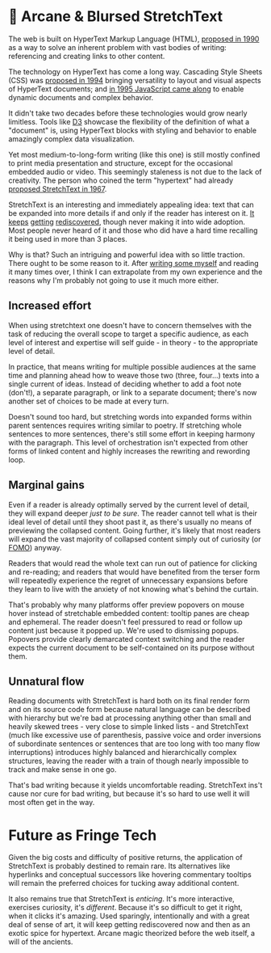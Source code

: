 # 🧞 Arcane & Blursed StretchText

The web is built on HyperText Markup Language (HTML), [proposed in 1990][html]
as a way to solve an inherent problem with vast bodies of writing: referencing
and creating links to other content.

[html]: https://www.w3.org/History/1989/proposal.html

The technology on HyperText has come a long way. Cascading Style Sheets (CSS)
was [proposed in 1994][css] bringing versatility to layout and visual aspects of
HyperText documents; and [in 1995 JavaScript came along][js] to enable dynamic
documents and complex behavior.

[css]: https://www.w3.org/People/howcome/p/cascade.html
[js]: https://web.archive.org/web/20070916144913/https://wp.netscape.com/newsref/pr/newsrelease67.html

It didn't take two decades before these technologies would grow nearly
limitless. Tools like [D3][] showcase the flexibility of the definition of what
a "document" is, using HyperText blocks with styling and behavior to enable
amazingly complex data visualization.

[D3]: https://d3js.org

Yet most medium-to-long-form writing (like this one) is still mostly confined to
print media presentation and structure, except for the occasional embedded audio
or video. This seemingly staleness is not due to the lack of creativity. The
person who coined the term "hypertext" had already [proposed StretchText in
1967][stretchtext].

[stretchtext]: https://xanadu.com/XUarchive/htn8.tif

StretchText is an interesting and immediately appealing idea: text that can be
expanded into more details if and only if the reader has interest on it.
[It][st1] [keeps][st2] [getting][st3] [rediscovered][st4], though never making
it into wide adoption. Most people never heard of it and those who did have a
hard time recalling it being used in more than 3 places.

[st1]: https://web.archive.org/web/20110305060430/https://www.telescopictext.org/text/KPx0nlXlKTciC
[st2]: https://web.archive.org/web/20130810011821/https://github.com/cantino/expando
[st3]: https://web.archive.org/web/20170408235800/http://stretchtext.tiddlyspot.com/
[st4]: https://web.archive.org/web/20220817154515/https://ncase.me/nutshell/

Why is that? Such an intriguing and powerful idea with so little traction. There
ought to be some reason to it. After [writing some myself][life] and reading it
many times over, I think I can extrapolate from my own experience and the
reasons why I'm probably not going to use it much more either.

[life]: /articles/life

## Increased effort

When using stretchtext one doesn't have to concern themselves with the task of
reducing the overall scope to target a specific audience, as each level of
interest and expertise will self guide - in theory - to the appropriate level of
detail.

In practice, that means writing for multiple possible audiences at the same time
and planning ahead how to weave those two (three, four...) texts into a single
current of ideas. Instead of deciding whether to add a foot note (don't!), a
separate paragraph, or link to a separate document; there's now another set of
choices to be made at every turn.

Doesn't sound too hard, but stretching words into expanded forms within parent
sentences requires writing similar to poetry. If stretching whole sentences to
more sentences, there's still some effort in keeping harmony with the paragraph.
This level of orchestration isn't expected from other forms of linked content
and highly increases the rewriting and rewording loop.

## Marginal gains

Even if a reader is already optimally served by the current level of detail,
they will expand deeper _just to be sure_. The reader cannot tell what is their
ideal level of detail until they shoot past it, as there's usually no means of
previewing the collapsed content. Going further, it's likely that most readers
will expand the vast majority of collapsed content simply out of curiosity (or
[FOMO][]) anyway.

[FOMO]: https://en.wikipedia.org/wiki/Fear_of_missing_out

Readers that would read the whole text can run out of patience for clicking and
re-reading; and readers that would have benefited from the terser form will
repeatedly experience the regret of unnecessary expansions before they learn to
live with the anxiety of not knowing what's behind the curtain.

That's probably why many platforms offer preview popovers on mouse hover instead
of stretchable embedded content: tooltip panes are cheap and ephemeral. The
reader doesn't feel pressured to read or follow up content just because it
popped up. We're used to dismissing popups. Popovers provide clearly demarcated
context switching and the reader expects the current document to be
self-contained on its purpose without them.

## Unnatural flow

Reading documents with StretchText is hard both on its final render form and on
its source code form because natural language can be described with hierarchy
but we're bad at processing anything other than small and heavily skewed trees -
very close to simple linked lists - and StretchText (much like excessive use of
parenthesis, passive voice and order inversions of subordinate sentences or
sentences that are too long with too many flow interruptions) introduces highly
balanced and hierarchically complex structures, leaving the reader with a train
of though nearly impossible to track and make sense in one go.

That's bad writing because it yields uncomfortable reading. StretchText ins't
cause nor cure for bad writing, but because it's so hard to use well it will
most often get in the way.

# Future as Fringe Tech

Given the big costs and difficulty of positive returns, the application of
StretchText is probably destined to remain rare. Its alternatives like
hyperlinks and conceptual successors like hovering commentary tooltips will
remain the preferred choices for tucking away additional content.

It also remains true that StretchText is _enticing_. It's more interactive,
exercises curiosity, it's _different_. Because it's so difficult to get it
right, when it clicks it's amazing. Used sparingly, intentionally and with a
great deal of sense of art, it will keep getting rediscovered now and then as an
exotic spice for hypertext. Arcane magic theorized before the web itself, a will
of the ancients.

